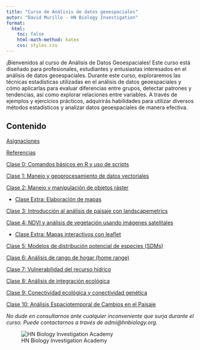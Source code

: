 ---
title: "Curso de Análisis de datos geoespaciales"
autor: "David Murillo - HN Biology Investigation"
format:
  html:
    toc: false
    html-math-method: katex
    css: styles.css
---

¡Bienvenidos al curso de Análisis de Datos Geoespaciales! Este curso está diseñado para profesionales, estudiantes y entusiastas interesados en el análisis de datos geoespaciales. Durante este curso, exploraremos las técnicas estadísticas utilizadas en el análisis de datos geoespaciales y cómo aplicarlas para evaluar diferencias entre grupos, detectar patrones y tendencias, así como explorar relaciones entre variables. A través de ejemplos y ejercicios prácticos, adquirirás habilidades para utilizar diversos métodos estadísticos y analizar datos geoespaciales de manera efectiva. 

## Contenido


[Asignaciones](Asiganciones.html)

[Referencias](Referencias.html)

[Clase 0: Comandos básicos en R y uso de scripts](Clase1.html)

[Clase 1: Manejo y geoprocesamiento de datos vectoriales](Clase2.html)

[Clase 2: Manejo y manipulación de objetos ráster](Clase3.html)

- [Clase Extra: Elaboración de mapas](Clase6.html)

[Clase 3: Introducción al análisis de paisaje con landscapemetrics](Clase4.html)

[Clase 4: NDVI y análisis de vegetación usando imágenes satelitales](NDVI.html)

- [Clase Extra: Mapas interactivos con leaflet](Clase5.html)

[Clase 5: Modelos de distribución potencial de especies (SDMs)](Clase6Parte1.html)

[Clase 6: Análisis de rango de hogar (home range)](HomeRanges.html)

[Clase 7: Vulnerabilidad del recurso hídrico](Vulnerabilidad.html)

[Clase 8: Análisis de integración ecológica](Integracion.html)

[Clase 9: Conectividad ecológica y conectividad genética](Conectividad.html)

[Clase 10: Análisis Espaciotemporal de Cambios en el Paisaje](LandscapeChanges.html)


*No dude en consultarnos ante cualquier inconveniente que surja durante el curso. Puede contactarnos a través de admi@hnbiology.org.*


![HN Biology Investigation Academy](HN Cursos publicidad/HN Biology Inv large.jpg)




